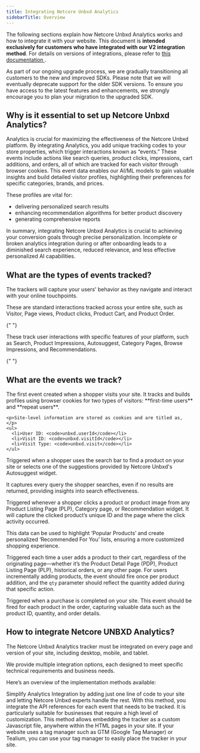 ```yaml
---
title: Integrating Netcore Unbxd Analytics
sidebarTitle: Overview
---
```


The following sections explain how Netcore Unbxd Analytics works and how to integrate it with your website. This document is **intended exclusively for customers who have integrated with our V2 integration method**. For details on versions of integrations, please refer to [ this documentation ](https://netcoreunbxd.com/docs/site-search/integration-documentation/introduction-analytics/).

<Warning>
  As part of our ongoing upgrade process, we are gradually transitioning all customers to the new and improved SDKs. Please note that we will eventually deprecate support for the older SDK versions. To ensure you have access to the latest features and enhancements, we strongly encourage you to plan your migration to the upgraded SDK.
</Warning>

## Why is it essential to set up Netcore Unbxd Analytics?

Analytics is crucial for maximizing the effectiveness of the Netcore Unbxd platform. By integrating Analytics, you add unique tracking codes to your store properties, which trigger interactions known as “events.” These events include actions like search queries, product clicks, impressions, cart additions, and orders, all of which are tracked for each visitor through browser cookies.
This event data enables our AI/ML models to gain valuable insights and build detailed visitor profiles, highlighting their preferences for specific categories, brands, and prices.

These profiles are vital for:
- delivering personalized search results
- enhancing recommendation algorithms for better product discovery
- generating comprehensive reports

In summary, integrating Netcore Unbxd Analytics is crucial to achieving your conversion goals through precise personalization. Incomplete or broken analytics integration during or after onboarding leads to a diminished search experience, reduced relevance, and less effective personalized AI capabilities.

## What are the types of events tracked?

The trackers will capture your users' behavior as they navigate and interact with your online touchpoints.

<AccordionGroup>
  <Accordion title="Global Events">
    <p>These are standard interactions tracked across your entire site, such as Visitor, Page views, Product clicks, Product Cart, and Product Order.</p>
  </Accordion>

{" "}

<Accordion title="Feature-specific Events">
  <p>
    These track user interactions with specific features of your platform, such as Search, Product Impressions, Autosuggest, Category Pages, Browse Impressions, and Recommendations.
  </p>
</Accordion>

{" "}
</AccordionGroup>

## What are the events we track?

<Tabs>
  <Tab title="Visitor Event">
    <p>The first event created when a shopper visits your site. It tracks and builds profiles using browser cookies for two types of visitors: **first-time users** and **repeat users**.</p>

    <p>Site-level information are stored as cookies and are titled as, </p>
    <ul>
      <li>User ID: <code>unbxd.userId</code></li>
      <li>Visit ID: <code>unbxd.visitId</code></li>
      <li>Visit Type: <code>unbxd.visit</code></li>
    </ul>
  </Tab>

<Tab title="Search Hit">
  <p>
   Triggered when a shopper uses the search bar to find a product on your site or selects one of the suggestions provided by Netcore Unbxd's Autosuggest widget.
   
   It captures every query the shopper searches, even if no results are returned, providing insights into search effectiveness.
  </p>
</Tab>

<Tab title="Product Click">
  <p>
  Triggered whenever a shopper clicks a product or product image from any Product Listing Page (PLP), Category page, or Recommendation widget. It will capture the clicked product’s unique ID and the page where the click activity occurred.

This data can be used to highlight ‘Popular Products’ and create personalized ‘Recommended For You’ lists, ensuring a more customized shopping experience.
</p>
</Tab>

<Tab title="Add to Cart">
  <p>
    Triggered each time a user adds a product to their cart, regardless of the originating page—whether it’s the Product Detail Page (PDP), Product Listing Page (PLP), historical orders, or any other page. 
For users incrementally adding products, the event should fire once per product addition, and the <code>qty</code> parameter should reflect the quantity added during that specific action.
  </p>
</Tab>

  <Tab title="Order">
    <p> Triggered when a purchase is completed on your site. This event should be fired for each product in the order, capturing valuable data such as the product ID, quantity, and order details.</p>
  </Tab>
</Tabs>

## How to integrate Netcore UNBXD Analytics?

The Netcore Unbxd Analytics tracker must be integrated on every page and version of your site, including desktop, mobile, and tablet.

<Info>
  We provide multiple integration options, each designed to meet specific technical requirements and business needs.
</Info>

Here’s an overview of the implementation methods available:

<CardGroup cols={2}>
  <Card title="Netcore Unbxd Pulse (Recommended)" icon="thumbs-up" href="/integrations/what-is-pulse">
    Simplify Analytics Integration by adding just one line of code to your site and letting Netcore Unbxd experts handle the rest.
  </Card>
  <Card title="API Implementation (Recommended)" icon="webhook" href="/integrations/api-integration/overview">
    With this method, you integrate the API references for each event that needs to be tracked. It is particularly suitable for businesses that require a high level of customization.
  </Card>
  <Card title="JavaScript Implementation" icon="js" href="/integrations/javascript-integration">
   This method allows embedding the tracker as a custom Javascript file, anywhere within the HTML pages in your site.
  </Card>
  <Card title="Tag Manager Implementation" icon="tag" href="/integrations/gtm-integration">
    If your website uses a tag manager such as GTM (Google Tag Manager) or Tealium, you can use your tag manager to easily place the tracker in your site.
  </Card>
</CardGroup>